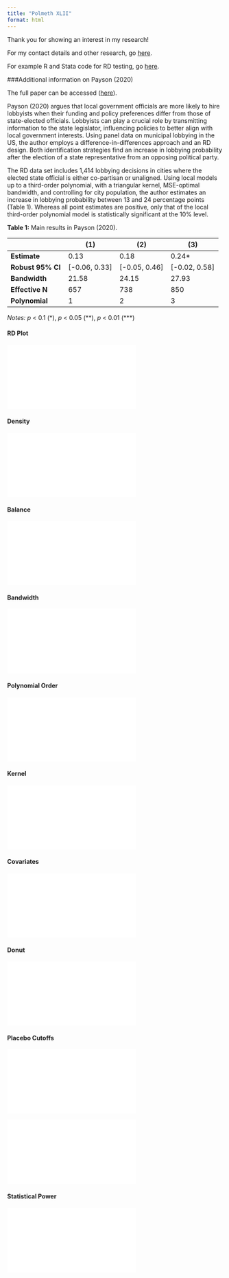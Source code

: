 ---
title: "Polmeth XLII"
format: html
---

Thank you for showing an interest in my research!

For my contact details and other research, go [here](https://mellealbada.github.io/).

For example R and Stata code for RD testing, go [here](https://mellealbada.github.io/rdtesting).

###Additional information on Payson (2020)

The full paper can be accessed ([here](https://doi.org/10.1017/S0003055420000118)).

Payson (2020) argues that local government officials are more likely to hire lobbyists when their funding and policy preferences differ from those of state-elected officials. Lobbyists can play a crucial role by transmitting information to the state legislator, influencing policies to better align with local government interests. Using panel data on municipal lobbying in the US, the author employs a difference-in-differences approach and an RD design. Both identification strategies find an increase in lobbying probability after the election of a state representative from an opposing political party.

The RD data set includes 1,414 lobbying decisions in cities where the elected state official is either co-partisan or unaligned. Using local models up to a third-order polynomial, with a triangular kernel, MSE-optimal bandwidth, and controlling for city population, the author estimates an increase in lobbying probability between 13 and 24 percentage points (Table 1). Whereas all point estimates are positive, only that of the local third-order polynomial model is statistically significant at the 10% level.

**Table 1:** Main results in Payson (2020).

|                   | \(1\)           | \(2\)           | \(3\)           |
|-------------------|-----------------|-----------------|-----------------|
| **Estimate**      | 0.13            | 0.18            | 0.24\*          |
| **Robust 95% CI** | \[-0.06, 0.33\] | \[-0.05, 0.46\] | \[-0.02, 0.58\] |
| **Bandwidth**     | 21.58           | 24.15           | 27.93           |
| **Effective N**   | 657             | 738             | 850             |
| **Polynomial**    | 1               | 2               | 3               |

*Notes:* *p* \< 0.1 (\*), *p* \< 0.05 (\*\*), *p* \< 0.01 (\*\*\*)

#### RD Plot

![](pay_bw.pdf)

#### Density

![](pay_density.pdf)

#### Balance

![](pay_balance.pdf)

#### Bandwidth

![](pay_bw.pdf)

#### Polynomial Order

![](pay_pol.pdf)

#### Kernel

![](pay_kern.pdf)

#### Covariates

![](pay_cov.pdf)

#### Donut

![](pay_donut.pdf)

#### Placebo Cutoffs

![](pay_cutoff_both.pdf)

![](pay_cutoff_sep.pdf)

#### Statistical Power

![](pay_power.pdf)
